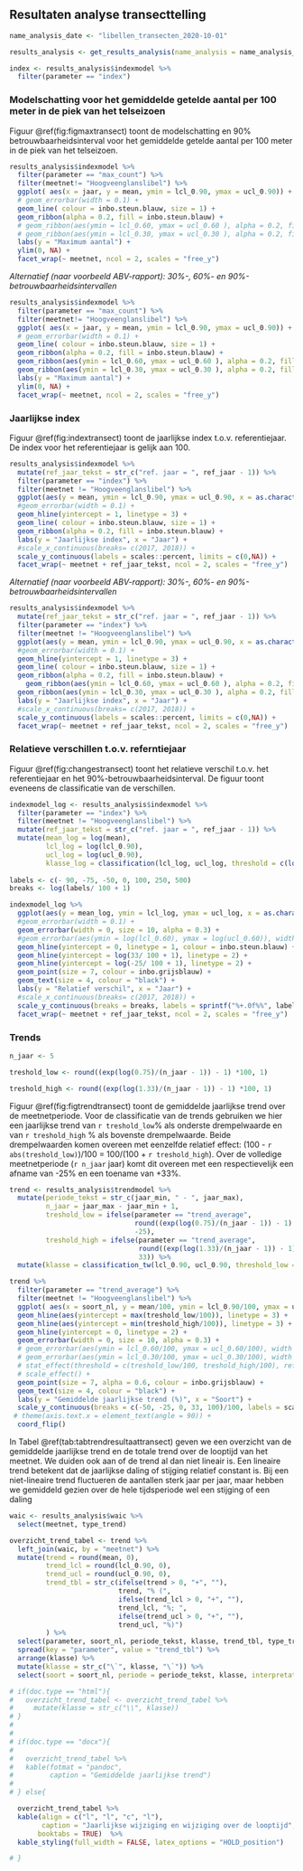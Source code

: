 
## Resultaten analyse transecttelling

```r
name_analysis_date <- "libellen_transecten_2020-10-01"

results_analysis <- get_results_analysis(name_analysis = name_analysis_date)

index <- results_analysis$indexmodel %>%
  filter(parameter == "index")
```


### Modelschatting voor het gemiddelde getelde aantal per 100 meter in de piek van het telseizoen

Figuur \@ref(fig:figmaxtransect) toont de modelschatting en 90% betrouwbaarheidsinterval voor het gemiddelde getelde aantal per 100 meter in de piek van het telseizoen.

```r

results_analysis$indexmodel %>%
  filter(parameter == "max_count") %>%
  filter(meetnet!= "Hoogveenglanslibel") %>%
  ggplot( aes(x = jaar, y = mean, ymin = lcl_0.90, ymax = ucl_0.90)) +
  # geom_errorbar(width = 0.1) +
  geom_line( colour = inbo.steun.blauw, size = 1) +
  geom_ribbon(alpha = 0.2, fill = inbo.steun.blauw) + 
  # geom_ribbon(aes(ymin = lcl_0.60, ymax = ucl_0.60 ), alpha = 0.2, fill = inbo.steun.blauw) + 
  # geom_ribbon(aes(ymin = lcl_0.30, ymax = ucl_0.30 ), alpha = 0.2, fill = inbo.steun.blauw) + 
  labs(y = "Maximum aantal") +
  ylim(0, NA) +
  facet_wrap(~ meetnet, ncol = 2, scales = "free_y")

```

*Alternatief (naar voorbeeld ABV-rapport): 30%-, 60%- en 90%-betrouwbaarheidsintervallen*

```r

results_analysis$indexmodel %>%
  filter(parameter == "max_count") %>%
  filter(meetnet!= "Hoogveenglanslibel") %>%
  ggplot( aes(x = jaar, y = mean, ymin = lcl_0.90, ymax = ucl_0.90)) +
  # geom_errorbar(width = 0.1) +
  geom_line( colour = inbo.steun.blauw, size = 1) +
  geom_ribbon(alpha = 0.2, fill = inbo.steun.blauw) + 
  geom_ribbon(aes(ymin = lcl_0.60, ymax = ucl_0.60 ), alpha = 0.2, fill = inbo.steun.blauw) + 
  geom_ribbon(aes(ymin = lcl_0.30, ymax = ucl_0.30 ), alpha = 0.2, fill = inbo.steun.blauw) + 
  labs(y = "Maximum aantal") +
  ylim(0, NA) +
  facet_wrap(~ meetnet, ncol = 2, scales = "free_y")
```



### Jaarlijkse index

Figuur \@ref(fig:indextransect) toont de jaarlijkse index t.o.v. referentiejaar. De index voor het referentiejaar is gelijk aan 100. 

```r

results_analysis$indexmodel %>%
  mutate(ref_jaar_tekst = str_c("ref. jaar = ", ref_jaar - 1)) %>%
  filter(parameter == "index") %>%
  filter(meetnet != "Hoogveenglanslibel") %>%
  ggplot(aes(y = mean, ymin = lcl_0.90, ymax = ucl_0.90, x = as.character(jaar), group = meetnet)) +
  #geom_errorbar(width = 0.1) +
  geom_hline(yintercept = 1, linetype = 3) +
  geom_line( colour = inbo.steun.blauw, size = 1) +
  geom_ribbon(alpha = 0.2, fill = inbo.steun.blauw) +  
  labs(y = "Jaarlijkse index", x = "Jaar") +
  #scale_x_continuous(breaks= c(2017, 2018)) +
  scale_y_continuous(labels = scales::percent, limits = c(0,NA)) +
  facet_wrap(~ meetnet + ref_jaar_tekst, ncol = 2, scales = "free_y")

```


*Alternatief (naar voorbeeld ABV-rapport): 30%-, 60%- en 90%-betrouwbaarheidsintervallen*

```r

results_analysis$indexmodel %>%
  mutate(ref_jaar_tekst = str_c("ref. jaar = ", ref_jaar - 1)) %>%
  filter(parameter == "index") %>%
  filter(meetnet != "Hoogveenglanslibel") %>%
  ggplot(aes(y = mean, ymin = lcl_0.90, ymax = ucl_0.90, x = as.character(jaar), group = meetnet)) +
  #geom_errorbar(width = 0.1) +
  geom_hline(yintercept = 1, linetype = 3) +
  geom_line( colour = inbo.steun.blauw, size = 1) +
  geom_ribbon(alpha = 0.2, fill = inbo.steun.blauw) + 
    geom_ribbon(aes(ymin = lcl_0.60, ymax = ucl_0.60 ), alpha = 0.2, fill = inbo.steun.blauw) + 
  geom_ribbon(aes(ymin = lcl_0.30, ymax = ucl_0.30 ), alpha = 0.2, fill = inbo.steun.blauw) + 
  labs(y = "Jaarlijkse index", x = "Jaar") +
  #scale_x_continuous(breaks= c(2017, 2018)) +
  scale_y_continuous(labels = scales::percent, limits = c(0,NA)) +
  facet_wrap(~ meetnet + ref_jaar_tekst, ncol = 2, scales = "free_y")
```

### Relatieve verschillen t.o.v. referntiejaar

Figuur \@ref(fig:changestransect) toont het relatieve verschil t.o.v. het referentiejaar en het 90%-betrouwbaarheidsinterval. De figuur toont eveneens de classificatie van de verschillen. 

```r

indexmodel_log <- results_analysis$indexmodel %>%
  filter(parameter == "index") %>%
  filter(meetnet != "Hoogveenglanslibel") %>%
  mutate(ref_jaar_tekst = str_c("ref. jaar = ", ref_jaar - 1)) %>%
  mutate(mean_log = log(mean),
         lcl_log = log(lcl_0.90),
         ucl_log = log(ucl_0.90),
         klasse_log = classification(lcl_log, ucl_log, threshold = c(log(0.75), log(1.33)), reference = 0)) 
  
labels <- c(- 90, -75, -50, 0, 100, 250, 500)
breaks <- log(labels/ 100 + 1)

indexmodel_log %>%
  ggplot(aes(y = mean_log, ymin = lcl_log, ymax = ucl_log, x = as.character(jaar), group = meetnet, label = klasse_log)) +
  #geom_errorbar(width = 0.1) +
  geom_errorbar(width = 0, size = 10, alpha = 0.3) +
  #geom_errorbar(aes(ymin = log(lcl_0.60), ymax = log(ucl_0.60)), width = 0, size = 10, alpha = 0.3) +
  geom_hline(yintercept = 0, linetype = 1, colour = inbo.steun.blauw) +
  geom_hline(yintercept = log(33/ 100 + 1), linetype = 2) +
  geom_hline(yintercept = log(-25/ 100 + 1), linetype = 2) +
  geom_point(size = 7, colour = inbo.grijsblauw) +
  geom_text(size = 4, colour = "black") +
  labs(y = "Relatief verschil", x = "Jaar") +
  #scale_x_continuous(breaks= c(2017, 2018)) +
  scale_y_continuous(breaks = breaks, labels = sprintf("%+.0f%%", labels)) +
  facet_wrap(~ meetnet + ref_jaar_tekst, ncol = 2, scales = "free_y")

```



### Trends

```r

n_jaar <- 5

treshold_low <- round((exp(log(0.75)/(n_jaar - 1)) - 1) *100, 1)

treshold_high <- round((exp(log(1.33)/(n_jaar - 1)) - 1) *100, 1)
```


Figuur \@ref(fig:figtrendtransect) toont de gemiddelde jaarlijkse trend over de meetnetperiode. Voor de classificatie van de trends gebruiken we hier een jaarlijkse trend van  `r treshold_low`% als onderste  drempelwaarde en van `r treshold_high` % als bovenste drempelwaarde. Beide drempelwaarden komen overeen met eenzelfde relatief effect: (100 - `r abs(treshold_low)`)/100 = 100/(100 + `r treshold_high`). Over de volledige meetnetperiode (`r n_jaar` jaar) komt dit overeen met een respectievelijk een afname van -25% en een toename van +33%.

```r


trend <- results_analysis$trendmodel %>%
  mutate(periode_tekst = str_c(jaar_min, " - ", jaar_max),
         n_jaar = jaar_max - jaar_min + 1,
         treshold_low = ifelse(parameter == "trend_average", 
                               round((exp(log(0.75)/(n_jaar - 1)) - 1) *100, 1),
                               -25),
         treshold_high = ifelse(parameter == "trend_average", 
                                round((exp(log(1.33)/(n_jaar - 1)) - 1) *100, 1),
                                33)) %>%
  mutate(klasse = classification_tw(lcl_0.90, ucl_0.90, threshold_low = treshold_low, treshold_high =  treshold_high, reference = 0)) 

trend %>%
  filter(parameter == "trend_average") %>%
  filter(meetnet != "Hoogveenglanslibel") %>%
  ggplot( aes(x = soort_nl, y = mean/100, ymin = lcl_0.90/100, ymax = ucl_0.90/100, label = klasse)) +
  geom_hline(aes(yintercept = max(treshold_low/100)), linetype = 3) +
  geom_hline(aes(yintercept = min(treshold_high/100)), linetype = 3) +
  geom_hline(yintercept = 0, linetype = 2) +
  geom_errorbar(width = 0, size = 10, alpha = 0.3) +
  # geom_errorbar(aes(ymin = lcl_0.60/100, ymax = ucl_0.60/100), width = 0, size = 10, alpha = 0.3) +
  # geom_errorbar(aes(ymin = lcl_0.30/100, ymax = ucl_0.30/100), width = 0, size = 10, alpha = 0.3) +
  # stat_effect(threshold = c(treshold_low/100, treshold_high/100), reference = 0, size = 3) +
  # scale_effect() +
  geom_point(size = 7, alpha = 0.6, colour = inbo.grijsblauw) +
  geom_text(size = 4, colour = "black") +
  labs(y = "Gemiddelde jaarlijkse trend (%)", x = "Soort") +
  scale_y_continuous(breaks = c(-50, -25, 0, 33, 100)/100, labels = scales::percent) +
 # theme(axis.text.x = element_text(angle = 90)) +
  coord_flip() 

```

In Tabel \@ref(tab:tabtrendresultaattransect) geven we een overzicht van de gemiddelde jaarlijkse trend en de totale trend over de looptijd van het meetnet. We duiden ook aan of de trend al dan niet lineair is. Een lineaire trend betekent dat de jaarlijkse daling of stijging relatief constant is. Bij een niet-lineaire trend fluctueren de aantallen sterk jaar per jaar, maar hebben we gemiddeld gezien over de hele tijdsperiode wel een stijging of een daling

```r

waic <- results_analysis$waic %>%
  select(meetnet, type_trend)

overzicht_trend_tabel <- trend %>%
  left_join(waic, by = "meetnet") %>%
  mutate(trend = round(mean, 0),
         trend_lcl = round(lcl_0.90, 0),
         trend_ucl = round(ucl_0.90, 0),
         trend_tbl = str_c(ifelse(trend > 0, "+", ""),
                           trend, "% (",
                           ifelse(trend_lcl > 0, "+", ""),
                           trend_lcl, "%; ",
                           ifelse(trend_ucl > 0, "+", ""),
                           trend_ucl, "%)")
         ) %>%
  select(parameter, soort_nl, periode_tekst, klasse, trend_tbl, type_trend) %>%
  spread(key = "parameter", value = "trend_tbl") %>%
  arrange(klasse) %>%
  mutate(klasse = str_c("\`", klasse, "\`")) %>%
  select(soort = soort_nl, periode = periode_tekst, klasse, interpretatie = type_trend, "jaarlijkse wijziging" = trend_average, "wijziging over de looptijd" = trend_total)

# if(doc.type == "html"){
#   overzicht_trend_tabel <- overzicht_trend_tabel %>%
#     mutate(klasse = str_c("\\", klasse))
# }
# 
# 
# if(doc.type == "docx"){
#   
#   overzicht_trend_tabel %>%
#   kable(fotmat = "pandoc",
#         caption = "Gemiddelde jaarlijkse trend")
#   
# } else{

  overzicht_trend_tabel %>%
  kable(align = c("l", "l", "c", "l"),
        caption = "Jaarlijkse wijziging en wijziging over de looptijd",
       booktabs = TRUE)  %>%
  kable_styling(full_width = FALSE, latex_options = "HOLD_position")

# }

  
```



